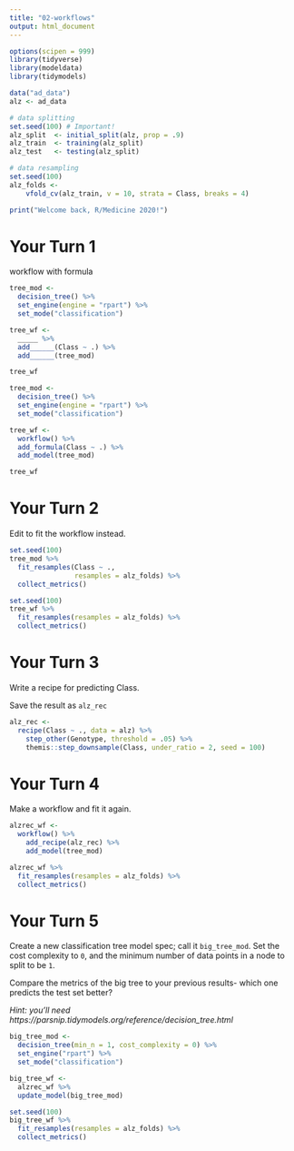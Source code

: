 ```yaml
---
title: "02-workflows"
output: html_document
---
```


```r
options(scipen = 999)
library(tidyverse)
library(modeldata)
library(tidymodels)

data("ad_data")
alz <- ad_data

# data splitting
set.seed(100) # Important!
alz_split  <- initial_split(alz, prop = .9)
alz_train  <- training(alz_split)
alz_test   <- testing(alz_split)

# data resampling
set.seed(100)
alz_folds <- 
    vfold_cv(alz_train, v = 10, strata = Class, breaks = 4)

print("Welcome back, R/Medicine 2020!")
```

# Your Turn 1

workflow with formula

```r
tree_mod <- 
  decision_tree() %>% 
  set_engine(engine = "rpart") %>% 
  set_mode("classification")

tree_wf <-
  _____ %>% 
  add______(Class ~ .) %>% 
  add______(tree_mod)

tree_wf
```

```r
tree_mod <- 
  decision_tree() %>% 
  set_engine(engine = "rpart") %>% 
  set_mode("classification")

tree_wf <-
  workflow() %>% 
  add_formula(Class ~ .) %>% 
  add_model(tree_mod)

tree_wf
```


# Your Turn 2

Edit to fit the workflow instead.

```r
set.seed(100)
tree_mod %>% 
  fit_resamples(Class ~ ., 
                resamples = alz_folds) %>% 
  collect_metrics()
```

```r
set.seed(100)
tree_wf %>% 
  fit_resamples(resamples = alz_folds) %>% 
  collect_metrics()
```

# Your Turn 3

Write a recipe for predicting Class. 

Save the result as `alz_rec`  

```r
alz_rec <- 
  recipe(Class ~ ., data = alz) %>%
    step_other(Genotype, threshold = .05) %>%
    themis::step_downsample(Class, under_ratio = 2, seed = 100) 
```


# Your Turn 4

Make a workflow and fit it again.

```r
alzrec_wf <-
  workflow() %>% 
    add_recipe(alz_rec) %>% 
    add_model(tree_mod)

alzrec_wf %>% 
  fit_resamples(resamples = alz_folds) %>% 
  collect_metrics() 
```

# Your Turn 5

Create a new classification tree model spec; call it `big_tree_mod`. 
Set the cost complexity to `0`, and the minimum number of data points in a node to split to be `1`. 

Compare the metrics of the big tree to your previous results- which one predicts the test set better?

*Hint: you'll need https://parsnip.tidymodels.org/reference/decision_tree.html*


```r
big_tree_mod <-
  decision_tree(min_n = 1, cost_complexity = 0) %>% 
  set_engine("rpart") %>% 
  set_mode("classification")

big_tree_wf <- 
  alzrec_wf %>% 
  update_model(big_tree_mod)

set.seed(100)
big_tree_wf %>% 
  fit_resamples(resamples = alz_folds) %>% 
  collect_metrics()
```
